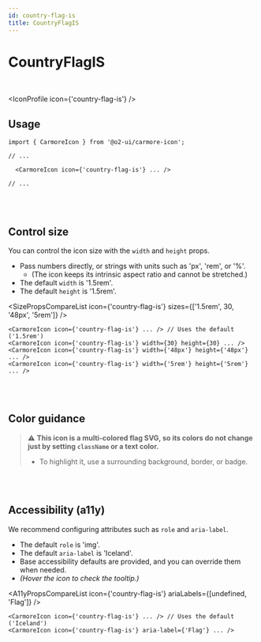 ```yaml
---
id: country-flag-is
title: CountryFlagIS
---
```




# CountryFlagIS

<br />

<IconProfile icon={'country-flag-is'} />

## Usage

```tsx
import { CarmoreIcon } from '@o2-ui/carmore-icon';

// ...

  <CarmoreIcon icon={'country-flag-is'} ... />

// ...
```

<br />
<br />

## Control size

You can control the icon size with the `width` and `height` props.

- Pass numbers directly, or strings with units such as 'px', 'rem', or '%'.
  - (The icon keeps its intrinsic aspect ratio and cannot be stretched.)
- The default `width` is '1.5rem'.
- The default `height` is '1.5rem'.

<SizePropsCompareList icon={'country-flag-is'} sizes={['1.5rem', 30, '48px', '5rem']} />

```tsx
<CarmoreIcon icon={'country-flag-is'} ... /> // Uses the default ('1.5rem')
<CarmoreIcon icon={'country-flag-is'} width={30} height={30} ... />
<CarmoreIcon icon={'country-flag-is'} width={'48px'} height={'48px'} ... />
<CarmoreIcon icon={'country-flag-is'} width={'5rem'} height={'5rem'} ... />
```

<br />
<br />

## Color guidance

> ⚠️ <b>This icon is a multi-colored flag SVG, so its colors do not change just by setting `className` or a text color.</b>
>
> - To highlight it, use a surrounding background, border, or badge.

<br />
<br />

## Accessibility (a11y)

We recommend configuring attributes such as `role` and `aria-label`.

- The default `role` is 'img'.
- The default `aria-label` is 'Iceland'.
- Base accessibility defaults are provided, and you can override them when needed.
- _(Hover the icon to check the tooltip.)_

<A11yPropsCompareList icon={'country-flag-is'} ariaLabels={[undefined, 'Flag']} />

```tsx
<CarmoreIcon icon={'country-flag-is'} ... /> // Uses the default ('Iceland')
<CarmoreIcon icon={'country-flag-is'} aria-label={'Flag'} ... />
```
